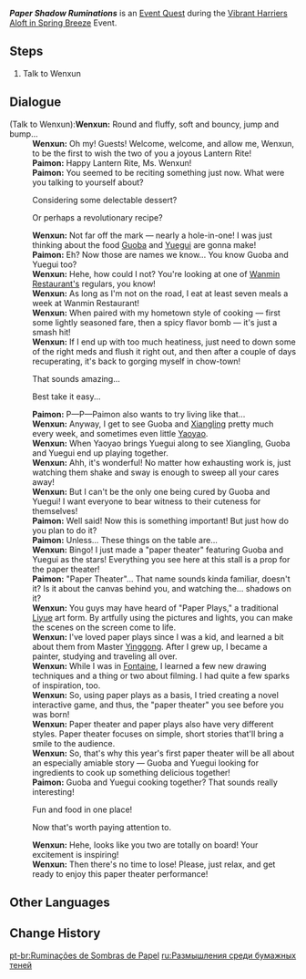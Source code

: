 {{Quest Infobox
|id            = 71531
|image         = Event Quest Paper Shadow Ruminations.png
|type          = World
|event_name    = Vibrant Harriers Aloft in Spring Breeze
|requirement   = 
* Completion of Step 4 <!-- "Follow the instructions to find Gaming" --> of [[The Orioles Bask in Spring, the Heavens Present Auspices (Quest)|The Orioles Bask in Spring, the Heavens Present Auspices]]
|characters    = Paimon; Traveler; Wenxun
|startLocation = [[Liyue Harbor]], [[Liyue]]
|region        = Liyue
|area          = Sea of Clouds
|subarea       = Liyue Harbor
|next          = 
|rewards       = Mora*10,000;Adventurer's Experience*4
|otherRewards  = 
* Unlocks the [[Vibrant Harriers Aloft in Spring Breeze/Paper Shadows A-Foraging|Paper Shadows A-Foraging]] subevent.
}}
'''''Paper Shadow Ruminations''''' is an [[Event Quest]] during the [[Vibrant Harriers Aloft in Spring Breeze]] Event.

==Steps==
# Talk to Wenxun

==Dialogue==
{{Quest Description|On the bustling streets of Liyue Harbor, you and Paimon are drawn to a painter making paper cutouts. You spy two familiar silhouettes among the items she is preparing...}}
{{Dialogue Start}}
;(Talk to Wenxun):'''Wenxun:''' Round and fluffy, soft and bouncy, jump and bump...
:'''Wenxun:''' Oh my! Guests! Welcome, welcome, and allow me, Wenxun, to be the first to wish the two of you a joyous Lantern Rite!
:'''Paimon:''' Happy Lantern Rite, Ms. Wenxun!
:'''Paimon:''' You seemed to be reciting something just now. What were you talking to yourself about?
:{{DIcon}} Considering some delectable dessert?
:{{DIcon}} Or perhaps a revolutionary recipe?
:'''Wenxun:''' Not far off the mark &mdash; nearly a hole-in-one! I was just thinking about the food [[Guoba]] and [[Yuegui]] are gonna make!
:'''Paimon:''' Eh? Now those are names we know... You know Guoba and Yuegui too?
:'''Wenxun:''' Hehe, how could I not? You're looking at one of [[Wanmin Restaurant|Wanmin Restaurant's]] regulars, you know!
:'''Wenxun:''' As long as I'm not on the road, I eat at least seven meals a week at Wanmin Restaurant!
:'''Wenxun:''' When paired with my hometown style of cooking &mdash; first some lightly seasoned fare, then a spicy flavor bomb &mdash; it's just a smash hit!
:'''Wenxun:''' If I end up with too much heatiness, just need to down some of the right meds and flush it right out, and then after a couple of days recuperating, it's back to gorging myself in chow-town!
:{{DIcon}} That sounds amazing...
:{{DIcon}} Best take it easy...
:'''Paimon:''' P&mdash;P&mdash;Paimon also wants to try living like that...
:'''Wenxun:''' Anyway, I get to see Guoba and [[Xiangling]] pretty much every week, and sometimes even little [[Yaoyao]].
:'''Wenxun:''' When Yaoyao brings Yuegui along to see Xiangling, Guoba and Yuegui end up playing together.
:'''Wenxun:''' Ahh, it's wonderful! No matter how exhausting work is, just watching them shake and sway is enough to sweep all your cares away!
:'''Wenxun:''' But I can't be the only one being cured by Guoba and Yuegui! I want everyone to bear witness to their cuteness for themselves!
:'''Paimon:''' Well said! Now this is something important! But just how do you plan to do it?
:'''Paimon:''' Unless... These things on the table are...
:'''Wenxun:''' Bingo! I just made a "paper theater" featuring Guoba and Yuegui as the stars! Everything you see here at this stall is a prop for the paper theater!
:'''Paimon:''' "Paper Theater"... That name sounds kinda familiar, doesn't it? Is it about the canvas behind you, and watching the... shadows on it?
:'''Wenxun:''' You guys may have heard of "Paper Plays," a traditional [[Liyue]] art form. By artfully using the pictures and lights, you can make the scenes on the screen come to life.
:'''Wenxun:''' I've loved paper plays since I was a kid, and learned a bit about them from Master [[Yinggong]]. After I grew up, I became a painter, studying and traveling all over.
:'''Wenxun:''' While I was in [[Fontaine]], I learned a few new drawing techniques and a thing or two about filming. I had quite a few sparks of inspiration, too.
:'''Wenxun:''' So, using paper plays as a basis, I tried creating a novel interactive game, and thus, the "paper theater" you see before you was born!
:'''Wenxun:''' Paper theater and paper plays also have very different styles. Paper theater focuses on simple, short stories that'll bring a smile to the audience.
:'''Wenxun:''' So, that's why this year's first paper theater will be all about an especially amiable story &mdash; Guoba and Yuegui looking for ingredients to cook up something delicious together!
:'''Paimon:''' Guoba and Yuegui cooking together? That sounds really interesting!
:{{DIcon}} Fun and food in one place!
:{{DIcon}} Now that's worth paying attention to.
:'''Wenxun:''' Hehe, looks like you two are totally on board! Your excitement is inspiring!
:'''Wenxun:''' Then there's no time to lose! Please, just relax, and get ready to enjoy this paper theater performance!
{{Dialogue End}}

==Other Languages==
{{Other Languages
|en      = Paper Shadow Ruminations
|zhs     = 寻味纸影间
|zhs_rm  = 
|zht     = 尋味紙影間
|zht_rm  = 
|zh_tl   = 
|ja      = 懐かしの影絵人形劇場
|ja_rm   = Natsukashi no Kage'e Ningyou Gekijou
|ja_tl   = Nostalgic Shadow Puppet Theater
|ko      = 종이 속 미식 여행기
|ko_rm   = 
|ko_tl   = 
|es      = Cata en sombras
|es_tl   = Search in Shadows
|fr      = Entre les papiers gourmets
|fr_tl   = Between the Gourmet Papers
|ru      = Размышления среди бумажных теней
|ru_tl   = Ruminations Among Paper Shadows

|th      = สัมผัสความงามของเงากระดาษ
|th_rm   = 
|th_tl   = 
|vi      = Tìm Hiểu Kịch Cắt Giấy
|vi_tl   = 
|de      = Das Schattenpuppenspiel
|de_tl   = The Shadow Puppet Show
|id      = Eksplorasi Keindahan Seni Kertas
|id_tl   = Exploring the Beauty of Paper Art
|pt      = Ruminações de Sombras de Papel
|pt_tl   = 
|tr      = Kağıdın Gölgesinde Mülahazalar
|tr_tl   = 
|it      = Riflessioni delle ombre di carta
|it_tl   = 
}}

==Change History==
{{Change History|4.4}}

[[pt-br:Ruminações de Sombras de Papel]]
[[ru:Размышления среди бумажных теней]]